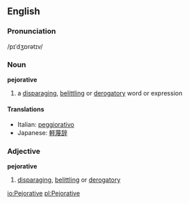 ==English==
===Pronunciation===
/pɪˈdʒɒrətɪv/
===Noun===
'''pejorative'''
#a [[disparaging]], [[belittling]] or [[derogatory]] word or expression

====Translations====
*Italian: [[peggiorativo]]
*Japanese: [[軽蔑辞]]

===Adjective===
'''pejorative'''
# [[disparaging]], [[belittling]] or [[derogatory]]

[[io:Pejorative]]
[[pl:Pejorative]]